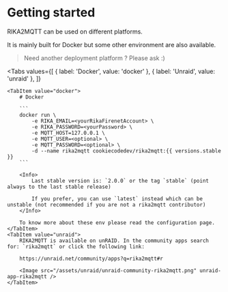 # Getting started

RIKA2MQTT can be used on different platforms.

It is mainly built for Docker but some other environment are also available.

> Need another deployment platform ? Please ask :)

<Tabs
    values={[
        { label: 'Docker', value: 'docker' },
        { label: 'Unraid', value: 'unraid' },
    ]}
>
    <TabItem value="docker">
        # Docker

        ```
        docker run \
            -e RIKA_EMAIL=<yourRikaFirenetAccount> \
            -e RIKA_PASSWORD=<yourPassword> \
            -e MQTT_HOST=127.0.0.1 \
            -e MQTT_USER=<optional> \
            -e MQTT_PASSWORD=<optional> \
            -d --name rika2mqtt cookiecodedev/rika2mqtt:{{ versions.stable }}
        ```

        <Info>
            Last stable version is: `2.0.0` or the tag `stable` (point always to the last stable release)

            If you prefer, you can use `latest` instead which can be unstable (not recommended if you are not a rika2mqtt contributor)
        </Info>

        To know more about these env please read the configuration page.
    </TabItem>
    <TabItem value="unraid">
        RIKA2MQTT is available on unRAID. In the community apps search for: `rika2mqtt` or click the following link:

        https://unraid.net/community/apps?q=rika2mqtt#r

        <Image src="/assets/unraid/unraid-community-rika2mqtt.png" unraid-app-rika2mqtt />
    </TabItem>
</Tabs>

